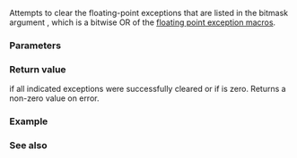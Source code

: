 {{cpp/title|feclearexcept}}
{{cpp/numeric/fenv/navbar}}
{{dcl begin}}
{{dcl header | cfenv}}
{{dcl | since=c++11 |
int feclearexcept( int excepts );
}}
{{dcl end}}

Attempts to clear the floating-point exceptions that are listed in the bitmask argument {{tt|excepts}}, which is a bitwise OR of the [[cpp/numeric/fenv/FE_exceptions|floating point exception macros]].

===Parameters===
{{par begin}}
{{par | excepts | bitmask listing the exception flags to clear}}
{{par end}}

===Return value===
{{c|0}} if all indicated exceptions were successfully cleared or if {{tt|excepts}} is zero. Returns a non-zero value on error.

===Example===
{{include| cpp/numeric/fenv/example1}}

===See also===
{{dsc begin}}
{{dsc inc | cpp/numeric/fenv/dsc fetestexcept}}
{{dsc see c | c/numeric/fenv/feclearexcept}}
{{dsc end}}

{{langlinks|de|es|fr|it|ja|pt|ru|zh}}